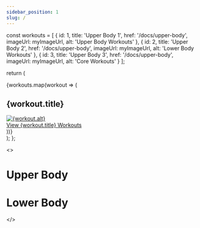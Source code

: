 ```yaml
---
sidebar_position: 1
slug: /
---
```



  const workouts = [
    {
      id: 1,
      title: 'Upper Body 1',
      href: '/docs/upper-body',
      imageUrl: myImageUrl,
      alt: 'Upper Body Workouts'
    },
    {
      id: 2,
      title: 'Upper Body 2',
      href: '/docs/upper-body',
      imageUrl: myImageUrl,
      alt: 'Lower Body Workouts'
    },
    {
      id: 3,
      title: 'Upper Body 3',
      href: '/docs/upper-body',
      imageUrl: myImageUrl,
      alt: 'Core Workouts'
    }
  ];

  return (
    <div className="workout-container">
      {workouts.map(workout => (
        <div key={workout.id} className="workout-section">
          <h2>{workout.title}</h2>
          <div className="workout-content">
            <div className="workout-link">
              <a href={workout.href}>
                <img 
                  src={workout.imageUrl}
                  alt={workout.alt}
                  className="workout-thumbnail"
                />
                <div className="workout-title">
                  View {workout.title} Workouts
                </div>
              </a>
            </div>
          </div>
        </div>
      ))}
    </div>
  );
};

<>
  <h1>Upper Body</h1>
  <WorkoutList />
  <h1>Lower Body</h1>
  <WorkoutList />

  <style>
  {`
    .workout-container {
      display: flex;
      flex-direction: row;
      gap: 2rem;
      margin: 20px;
    }

    .workout-section {
      margin-bottom: 1rem;
    }

    .workout-content {
      display: flex;
      gap: 20px;
      flex-wrap: wrap;
    }

    .workout-link {
      display: inline-block;
      text-align: center;
      transition: transform 0.2s;
    }

    .workout-link:hover {
      transform: scale(1.05);
    }
    
    .workout-thumbnail {
      width: 200px;
      height: 150px;
      object-fit: cover;
      border-radius: 8px;
      margin-bottom: 10px;
      box-shadow: 0 2px 4px rgba(0,0,0,0.1);
    }

    .workout-title {
      font-weight: 500;
      color: #333;
      margin-top: 8px;
    }

    a {
      text-decoration: none;
    }
  `}
  </style>
</>

